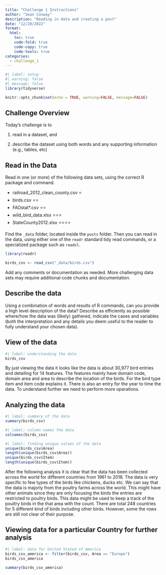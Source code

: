 ```yaml
---
title: "Challenge 1 Instructions"
author: "Sean Conway"
description: "Reading in data and creating a post"
date: "12/20/2022"
format:
  html:
    toc: true
    code-fold: true
    code-copy: true
    code-tools: true
categories:
  - challenge_1
---
```


```r
#| label: setup
#| warning: false
#| message: false
library(tidyverse)

knitr::opts_chunk$set(echo = TRUE, warning=FALSE, message=FALSE)
```

## Challenge Overview

Today's challenge is to

1)  read in a dataset, and

2)  describe the dataset using both words and any supporting information (e.g., tables, etc)

## Read in the Data

Read in one (or more) of the following data sets, using the correct R package and command.

-   railroad_2012_clean_county.csv ⭐
-   birds.csv ⭐⭐
-   FAOstat\*.csv ⭐⭐
-   wild_bird_data.xlsx ⭐⭐⭐
-   StateCounty2012.xlsx ⭐⭐⭐⭐

Find the `_data` folder, located inside the `posts` folder. Then you can read in the data, using either one of the `readr` standard tidy read commands, or a specialized package such as `readxl`.

```r
library(readr)

birds_csv <- read_csv("_data/birds.csv")
```

Add any comments or documentation as needed. More challenging data sets may require additional code chunks and documentation.

## Describe the data

Using a combination of words and results of R commands, can you provide a high level description of the data? Describe as efficiently as possible where/how the data was (likely) gathered, indicate the cases and variables (both the interpretation and any details you deem useful to the reader to fully understand your chosen data).

## View of the data

```r
#| label: understanding the data
birds_csv
```

By just viewing the data it looks like the data is about 30,977 bird entries and detailing for 14 features. The features mainly have domain code, domain area and  area to describe the location of the birds. For the bird type item and item code explains it. There is also an entry for the year to time the data. To understand further we need to perform more operations. 

## Analyzing the data
```r
#| label: summary of the data
summary(birds_csv)
```
```r
#| label: column names the data
colnames(birds_csv)
```
```r
#| label: finding unique values of the data
unique(birds_csv$Area)
length(unique(birds_csv$Area))
unique(birds_csv$Item)
length(unique(birds_csv$Item))
```

After the following analysis it is clear that the data has been collected across the world for different countries from 1961 to 2018. The data is very specific to few types of the birds like chickens, ducks etc. We can say that the data is majorly from the poultry farms across the world. This might have other animals since they are only focusing the birds the entries are restricted to poultry birds. This data might be used to keep a track of the poultry birds in the that area with the count. There are total 248 countries for 5 different kind of birds including other birds. However, some the rows are still not clear of their purpose.

## Viewing data for a particular Country for further analysis

```r
#| label: data for United Stated of America
birds_csv_america <- filter(birds_csv, Area == "Europe")
birds_csv_america
```
```r
summary(birds_csv_america)
```

